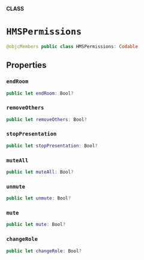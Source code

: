 **CLASS**

# `HMSPermissions`

```swift
@objcMembers public class HMSPermissions: Codable
```

## Properties
### `endRoom`

```swift
public let endRoom: Bool?
```

### `removeOthers`

```swift
public let removeOthers: Bool?
```

### `stopPresentation`

```swift
public let stopPresentation: Bool?
```

### `muteAll`

```swift
public let muteAll: Bool?
```

### `unmute`

```swift
public let unmute: Bool?
```

### `mute`

```swift
public let mute: Bool?
```

### `changeRole`

```swift
public let changeRole: Bool?
```
